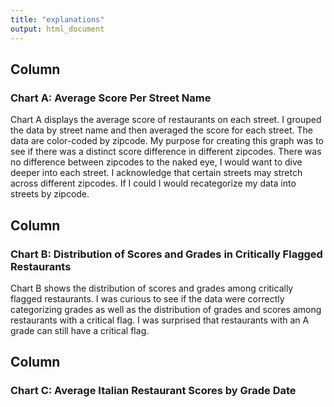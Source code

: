 ```yaml
---
title: "explanations"
output: html_document
---
```


Column {data-width=450}
-----------------------------------------------------------------------

### Chart A: Average Score Per Street Name

Chart A displays the average score of restaurants on each street. I grouped the data by street name and then averaged the score for each street. The data are color-coded by zipcode. My purpose for creating this graph was to see if there was a distinct score difference in different zipcodes. There was no difference between zipcodes to the naked eye, I would want to dive deeper into each street. I acknowledge that certain streets may stretch across different zipcodes. If I could I would recategorize my data into streets by zipcode. 


Column {data-width=450}
-----------------------------------------------------------------------

### Chart B: Distribution of Scores and Grades in Critically Flagged Restaurants

Chart B shows the distribution of scores and grades among critically flagged restaurants. I was curious to see if the data were correctly categorizing grades as well as the distribution of grades and scores among restaurants with a critical flag. I was surprised that restaurants with an A grade can still have a critical flag.


Column {data-width=450}
-----------------------------------------------------------------------
### Chart C: Average Italian Restaurant Scores by Grade Date
